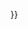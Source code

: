 <noinclude>
{{AutoTemplateDoc}}
</noinclude>{{Strategy Guide|time={{<includeonly>subst:</includeonly>#time:c}}}}